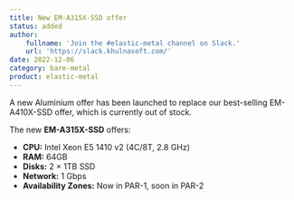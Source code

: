 ```yaml
---
title: New EM-A315X-SSD offer
status: added
author:
    fullname: 'Join the #elastic-metal channel on Slack.'
    url: 'https://slack.khulnasoft.com/'
date: 2022-12-06
category: bare-metal
product: elastic-metal
---
```


A new Aluminium offer has been launched to replace our best-selling EM-A410X-SSD offer, which is currently out of stock.

The new **EM-A315X-SSD** offers:

- **CPU:** Intel Xeon E5 1410 v2 (4C/8T, 2.8 GHz)
- **RAM:** 64GB
- **Disks:** 2 × 1TB SSD
- **Network:** 1 Gbps
- **Availability Zones:** Now in PAR-1, soon in PAR-2